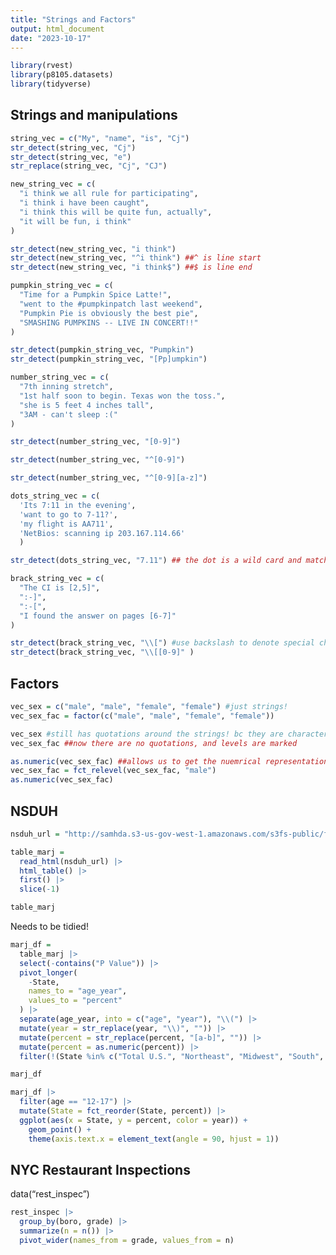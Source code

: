 ```yaml
---
title: "Strings and Factors"
output: html_document
date: "2023-10-17"
---
```



```r
library(rvest)
library(p8105.datasets)
library(tidyverse)
```



## Strings and manipulations
```r
string_vec = c("My", "name", "is", "Cj")
str_detect(string_vec, "Cj")
str_detect(string_vec, "e")
str_replace(string_vec, "Cj", "CJ")
```

```r
new_string_vec = c(
  "i think we all rule for participating",
  "i think i have been caught",
  "i think this will be quite fun, actually",
  "it will be fun, i think"
)

str_detect(new_string_vec, "i think")
str_detect(new_string_vec, "^i think") ##^ is line start
str_detect(new_string_vec, "i think$") ##$ is line end
```

```r
pumpkin_string_vec = c(
  "Time for a Pumpkin Spice Latte!",
  "went to the #pumpkinpatch last weekend",
  "Pumpkin Pie is obviously the best pie",
  "SMASHING PUMPKINS -- LIVE IN CONCERT!!"
)

str_detect(pumpkin_string_vec, "Pumpkin")
str_detect(pumpkin_string_vec, "[Pp]umpkin")
```

```r
number_string_vec = c(
  "7th inning stretch",
  "1st half soon to begin. Texas won the toss.",
  "she is 5 feet 4 inches tall",
  "3AM - can't sleep :("
)

str_detect(number_string_vec, "[0-9]") 

str_detect(number_string_vec, "^[0-9]")

str_detect(number_string_vec, "^[0-9][a-z]")
```

```r
dots_string_vec = c(
  'Its 7:11 in the evening',
  'want to go to 7-11?',
  'my flight is AA711',
  'NetBios: scanning ip 203.167.114.66'
  )

str_detect(dots_string_vec, "7.11") ## the dot is a wild card and matches anything

```


```r
brack_string_vec = c(
  "The CI is [2,5]",
  ":-]",
  ":-[",
  "I found the answer on pages [6-7]"
)

str_detect(brack_string_vec, "\\[") #use backslash to denote special character; backslash itself is also a special character so you need to do it again
str_detect(brack_string_vec, "\\[[0-9]" )


```


## Factors

```r
vec_sex = c("male", "male", "female", "female") #just strings!
vec_sex_fac = factor(c("male", "male", "female", "female"))

vec_sex #still has quotations around the strings! bc they are characters
vec_sex_fac ##now there are no quotations, and levels are marked

as.numeric(vec_sex_fac) ##allows us to get the nuemrical representation
vec_sex_fac = fct_relevel(vec_sex_fac, "male")
as.numeric(vec_sex_fac)
```

## NSDUH

```r
nsduh_url = "http://samhda.s3-us-gov-west-1.amazonaws.com/s3fs-public/field-uploads/2k15StateFiles/NSDUHsaeShortTermCHG2015.htm"

table_marj = 
  read_html(nsduh_url) |> 
  html_table() |> 
  first() |> 
  slice(-1)

table_marj
```

Needs to be tidied!

```r
marj_df = 
  table_marj |> 
  select(-contains("P Value")) |> 
  pivot_longer(
    -State,
    names_to = "age_year",
    values_to = "percent"
  ) |> 
  separate(age_year, into = c("age", "year"), "\\(") |> 
  mutate(year = str_replace(year, "\\)", "")) |> 
  mutate(percent = str_replace(percent, "[a-b]", "")) |> 
  mutate(percent = as.numeric(percent)) |> 
  filter(!(State %in% c("Total U.S.", "Northeast", "Midwest", "South", "West")))

marj_df

marj_df |>
  filter(age == "12-17") |> 
  mutate(State = fct_reorder(State, percent)) |> 
  ggplot(aes(x = State, y = percent, color = year)) + 
    geom_point() + 
    theme(axis.text.x = element_text(angle = 90, hjust = 1))
```

## NYC Restaurant Inspections

data("rest_inspec")

```r
rest_inspec |> 
  group_by(boro, grade) |> 
  summarize(n = n()) |> 
  pivot_wider(names_from = grade, values_from = n)
```